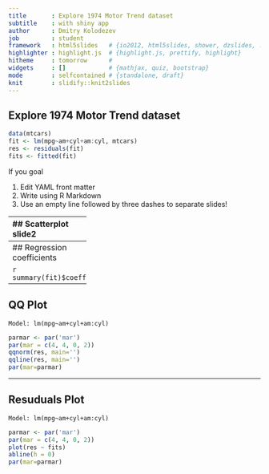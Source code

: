 ```yaml
---
title       : Explore 1974 Motor Trend dataset
subtitle    : with shiny app
author      : Dmitry Kolodezev
job         : student
framework   : html5slides   # {io2012, html5slides, shower, dzslides, ...}
highlighter : highlight.js  # {highlight.js, prettify, highlight}
hitheme     : tomorrow      # 
widgets     : []            # {mathjax, quiz, bootstrap}
mode        : selfcontained # {standalone, draft}
knit        : slidify::knit2slides
---
```

## Explore 1974 Motor Trend dataset
```r
data(mtcars)
fit <- lm(mpg~am+cyl+am:cyl, mtcars)
res <- residuals(fit)
fits <- fitted(fit)
```

If you goal 

1. Edit YAML front matter
2. Write using R Markdown
3. Use an empty line followed by three dashes to separate slides!

---------------------
## Scatterplot
slide2

```r

```
---------------------
## Regression coefficients
```
Model: lm(mpg~am+cyl+am:cyl)
```

```r
summary(fit)$coeff
```

---------------------
## QQ Plot
```
Model: lm(mpg~am+cyl+am:cyl)
```

```r
parmar <- par('mar')
par(mar = c(4, 4, 0, 2))
qqnorm(res, main='')
qqline(res, main='')
par(mar=parmar)
```

---------------------
## Resuduals Plot
```
Model: lm(mpg~am+cyl+am:cyl)
```

```r
parmar <- par('mar')
par(mar = c(4, 4, 0, 2))
plot(res ~ fits)
abline(h = 0)
par(mar=parmar)

```

